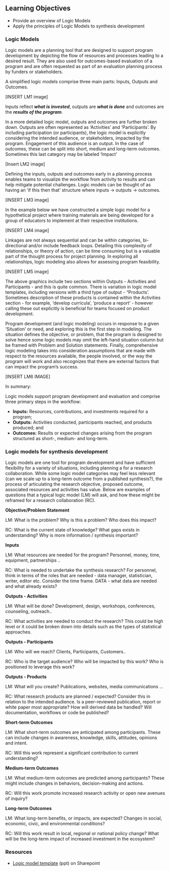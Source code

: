 ## Learning Objectives

- Provide an overview of Logic Models
- Apply the principles of Logic Models to synthesis development

### Logic Models

Logic models are a planning tool that are designed to support program development by depicting the flow of resources and processes leading to a desired result. They are also used for outcomes-based evaluation of a program and are often requested as part of an evaluation planning process by funders or stakeholders.  

A simplified logic models comprise three main parts: Inputs, Outputs and Outcomes.

<!--- ![](images/LM1.png) -->
[INSERT LM1 image]

Inputs reflect ***what is invested***, outputs are ***what is done*** and outcomes are the ***results of the program***.

In a more detailed logic model, outputs and outcomes are further broken down. Outputs are often represented as 'Activities' and 'Participants'. By including participation (or participants), the logic model is explicitly considering the intended audience, or stakeholders, impacted by the program. Engagement of this audience is an output. In the case of outcomes, these can be split into short, medium and long-term outcomes. Sometimes this last category may be labeled 'Impact'

<!--- ![](images/LM2.png) -->
[Insert LM2 image]

Defining the inputs, outputs and outcomes early in a planning process enables teams to visualize the workflow from activity to results and can help mitigate potential challenges. Logic models can be thought of as having an 'if this then that' structure where inputs -> outputs -> outcomes.

<!--- ![](images/LM3.png) -->
[INSERT LM3 image]

In the example below we have constructed a simple logic model for a hypothetical project where training materials are being developed for a group of educators to implement at their respective institutions. 

<!-- ![](images/LM4.png) -->
[INSERT LM4 image]

Linkages are not always sequential and can be within categories, bi-directional and/or include feedback loops. Detailing this complexity of relationships, or theory of action, can be time consuming but is a valuable part of the thought process for project planning. In exploring all relationships, logic modeling also allows for assessing program feasibility.

<!-- ![](images/LM5.png) -->
[INSERT LM5 image]

The above graphics include two sections within Outputs - Activities and Participants - and this is quite common. There is variation in logic model templates, including versions with a third type of output - "Products'. Sometimes description of these products is contained within the Activities section - for example, 'develop curricula', 'produce a report' - however calling these out explicitly is beneficial for teams focused on product development.

Program development (and logic modeling) occurs in response to a given 'Situation' or need, and exploring this is the first step in modeling. The situation defines the objective, or problem, that the program is designed to solve hence some logic models may omit the left-hand situation column but be framed with Problem and Solution statements. Finally, comprehensive logic modeling takes into consideration assumptions that are made with respect to the resources available, the people involved, or the way the program will work and also recognizes that there are external factors that can impact the program's success.

<!-- ![](images/LM6.png) -->
[INSERT LM6 IMAGE]

In summary:

Logic models support program development and evaluation and comprise three primary steps in the workflow:

- **Inputs:** Resources, contributions, and investments required for a program;
- **Outputs:** Activities conducted, participants reached, and products produced; and
- **Outcomes:** Results or expected changes arising from the program structured as short-, medium- and long-term.


### Logic models for synthesis development

Logic models are one tool for program development and have sufficient flexibility for a variety of situations, including planning a for a research collaboration. While some logic model categories may feel less relevant (can we scale up to a long-term outcome from a published synthesis?), the process of articulating the research objective, proposed outcome, associated resources and activities has value. Below are examples of questions that a typical logic model (LM) will ask, and how these might be reframed for a research collaboration (RC).

**Objective/Problem Statement** 

LM: What is the problem? Why is this a problem? Who does this impact?

RC: What is the current state of knowledge? What gaps exists in understanding? Why is more information / synthesis important?

**Inputs**

LM: What resources are needed for the program? Personnel, money, time, equipment, partnerships ..

RC: What is needed to undertake the synthesis research? For personnel, think in terms of the roles that are needed - data manager, statistician, writer, editor etc. Consider the time frame. DATA - what data are needed and what already exists?

**Outputs - Activities**

LM: What will be done? Development, design, workshops, conferences, counseling, outreach..

RC: What activities are needed to conduct the research? This could be high level or it could be broken down into details such as the types of statistical approaches.

**Outputs - Participants**

LM: Who will we reach? Clients, Participants, Customers..

RC: Who is the target audience? Who will be impacted by this work? Who is positioned to leverage this work? 

**Outputs - Products**

LM: What will you create? Publications, websites, media communications ...

RC: What research products are planned / expected? Consider this in relation to the intended audience. Is a peer-reviewed publication, report or white paper most appropriate? How will derived data be handled? Will documentation, workflows or code be published?

**Short-term Outcomes**

LM: What short-term outcomes are anticipated among participants. These can include changes in awareness, knowledge, skills, attitudes, opinions and intent. 

RC: Will this work represent a significant contribution to current understanding? 

**Medium-term Outcomes**

LM: What medium-term outcomes are predicted among participants? These might include changes in behaviors, decision-making and actions. 

RC: Will this work promote increased research activity or open new avenues of inquiry?

**Long-term Outcomes**

LM: What long-term benefits, or impacts, are expected? Changes in social, economic, civic, and environmental conditions?

RC: Will this work result in local, regional or national policy change? What will be the long-term impact of increased investment in the ecosystem?

### Resources

- [Logic model template](https://deltacouncil.sharepoint.com/:p:/r/sites/Extranet-Science/_layouts/15/Doc.aspx?sourcedoc=%7BB1F16AA0-0938-4623-AD23-5E50BF376B68%7D&file=logic_model_template.pptx&action=edit&mobileredirect=true) (ppt) on Sharepoint


